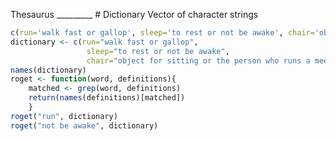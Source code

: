 Thesaurus
_________
# Dictionary
Vector of character strings
```r
c(run='walk fast or gallop', sleep='to rest or not be awake', chair='object for sitting, the person who runs a meeting')
dictionary <- c(run="walk fast or gallop",
                 sleep="to rest or not be awake", 
                 chair="object for sitting or the person who runs a meeting")
names(dictionary)
roget <- function(word, definitions){ 
    matched <- grep(word, definitions)
    return(names(definitions)[matched])
    }
roget("run", dictionary)
roget("not be awake", dictionary)
```



